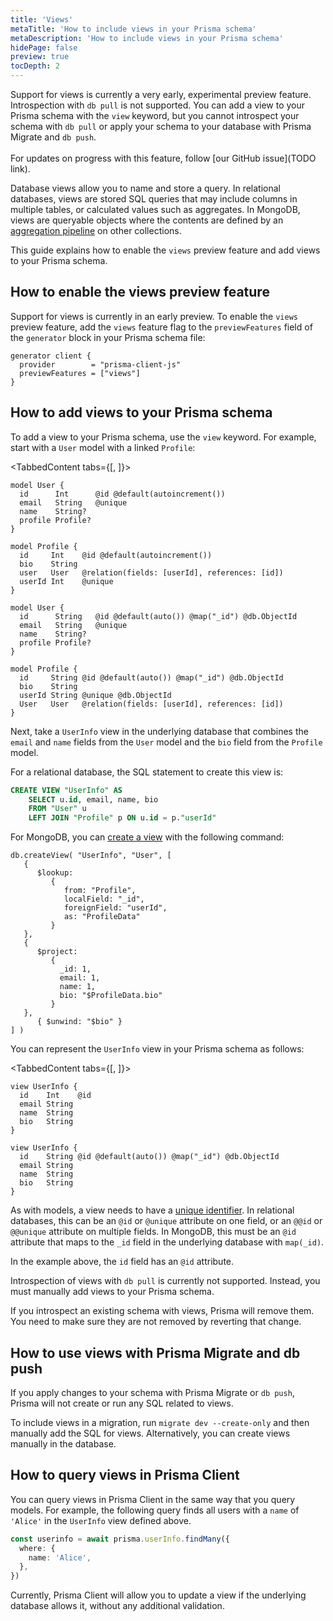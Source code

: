 ```yaml
---
title: 'Views'
metaTitle: 'How to include views in your Prisma schema'
metaDescription: 'How to include views in your Prisma schema'
hidePage: false
preview: true
tocDepth: 2
---
```


<TopBlock>

<Admonition type="warning">

Support for views is currently a very early, experimental preview feature. Introspection with `db pull` is not supported. You can add a view to your Prisma schema with the `view` keyword, but you cannot introspect your schema with `db pull` or apply your schema to your database with Prisma Migrate and `db push`.<br /><br />For updates on progress with this feature, follow [our GitHub issue](TODO link).

</Admonition>

<!-- TODO: add more to admonition -->

Database views allow you to name and store a query. In relational databases, views are stored SQL queries that may include columns in multiple tables, or calculated values such as aggregates. In MongoDB, views are queryable objects where the contents are defined by an [aggregation pipeline](https://www.mongodb.com/docs/manual/core/aggregation-pipeline) on other collections.

This guide explains how to enable the `views` preview feature and add views to your Prisma schema.

</TopBlock>

## How to enable the <inlineCode>views</inlineCode> preview feature

Support for views is currently in an early preview. To enable the `views` preview feature, add the `views` feature flag to the `previewFeatures` field of the `generator` block in your Prisma schema file:

```prisma file=schema.prisma highlight=3;add
generator client {
  provider        = "prisma-client-js"
  previewFeatures = ["views"]
}
```

## How to add views to your Prisma schema

To add a view to your Prisma schema, use the `view` keyword. For example, start with a `User` model with a linked `Profile`:

<TabbedContent tabs={[<FileWithIcon text="Relational databases" icon="database"/>, <FileWithIcon text="MongoDB" icon="database"/>]}>
<tab>

```prisma
model User {
  id      Int      @id @default(autoincrement())
  email   String   @unique
  name    String?
  profile Profile?
}

model Profile {
  id     Int    @id @default(autoincrement())
  bio    String
  user   User   @relation(fields: [userId], references: [id])
  userId Int    @unique
}
```

</tab>
<tab>

```prisma
model User {
  id      String   @id @default(auto()) @map("_id") @db.ObjectId
  email   String   @unique
  name    String?
  profile Profile?
}

model Profile {
  id     String @id @default(auto()) @map("_id") @db.ObjectId
  bio    String
  userId String @unique @db.ObjectId
  User   User   @relation(fields: [userId], references: [id])
}
```

</tab>
</TabbedContent>

Next, take a `UserInfo` view in the underlying database that combines the `email` and `name` fields from the `User` model and the `bio` field from the `Profile` model.

For a relational database, the SQL statement to create this view is:

```sql
CREATE VIEW "UserInfo" AS
    SELECT u.id, email, name, bio
    FROM "User" u
    LEFT JOIN "Profile" p ON u.id = p."userId"
```

For MongoDB, you can [create a view](https://www.mongodb.com/docs/manual/core/views/join-collections-with-view/) with the following command:

```t
db.createView( "UserInfo", "User", [
   {
      $lookup:
         {
            from: "Profile",
            localField: "_id",
            foreignField: "userId",
            as: "ProfileData"
         }
   },
   {
      $project:
         {
           _id: 1,
           email: 1,
           name: 1,
           bio: "$ProfileData.bio"
         }
   },
      { $unwind: "$bio" }
] )
```

You can represent the `UserInfo` view in your Prisma schema as follows:

<!-- prettier-ignore-start -->

<TabbedContent tabs={[<FileWithIcon text="Relational databases" icon="database"/>, <FileWithIcon text="MongoDB" icon="database"/>]}>
<tab>

```prisma
view UserInfo {
  id    Int    @id
  email String
  name  String
  bio   String
}
```

</tab>
<tab>

```prisma
view UserInfo {
  id    String @id @default(auto()) @map("_id") @db.ObjectId
  email String
  name  String
  bio   String
}
```

</tab>
</TabbedContent>

<!-- prettier-ignore-end -->

As with models, a view needs to have a [unique identifier](/concepts/components/prisma-schema/data-model#defining-an-id-field). In relational databases, this can be an `@id` or `@unique` attribute on one field, or an `@@id` or `@@unique` attribute on multiple fields. In MongoDB, this must be an `@id` attribute that maps to the `_id` field in the underlying database with `map(_id)`.

In the example above, the `id` field has an `@id` attribute.

Introspection of views with `db pull` is currently not supported. Instead, you must manually add views to your Prisma schema.

<Admonition type="warning">

If you introspect an existing schema with views, Prisma will remove them. You need to make sure they are not removed by reverting that change.

</Admonition>

## How to use views with Prisma Migrate and <inlineCode>db push</inlineCode>

If you apply changes to your schema with Prisma Migrate or `db push`, Prisma will not create or run any SQL related to views.

To include views in a migration, run `migrate dev --create-only` and then manually add the SQL for views. Alternatively, you can create views manually in the database.

## How to query views in Prisma Client

You can query views in Prisma Client in the same way that you query models. For example, the following query finds all users with a `name` of `'Alice'` in the `UserInfo` view defined above.

```ts
const userinfo = await prisma.userInfo.findMany({
  where: {
    name: 'Alice',
  },
})
```

Currently, Prisma Client will allow you to update a view if the underlying database allows it, without any additional validation.
